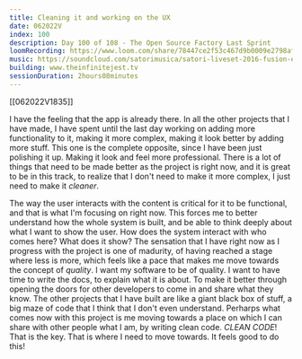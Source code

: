 ```yaml
---
title: Cleaning it and working on the UX
date: 062022V
index: 100
description: Day 100 of 108 - The Open Source Factory Last Sprint
loomRecording: https://www.loom.com/share/78447ce2f53c467d9b0009e2798af98c
music: https://soundcloud.com/satorimusica/satori-liveset-2016-fusion-export-v2
building: www.theinfinitejest.tv
sessionDuration: 2hours08minutes
---
```


[[062022V1835]]

I have the feeling that the app is already there. In all the other projects that I have made, I have spent until the last day working on adding more functionality to it, making it more complex, making it look better by adding more stuff. This one is the complete opposite, since I have been just polishing it up. Making it look and feel more professional. There is a lot of things that need to be made better as the project is right now, and it is great to be in this track, to realize that I don't need to make it more complex, I just need to make it _cleaner_.

The way the user interacts with the content is critical for it to be functional, and that is what I'm focusing on right now. This forces me to better understand how the whole system is built, and be able to think deeply about what I want to show the user. How does the system interact with who comes here? What does it show? The sensation that I have right now as I progress with the project is one of madurity, of having reached a stage where less is more, which feels like a pace that makes me move towards the concept of _quality_. I want my software to be of quality. I want to have time to write the docs, to explain what it is about. To make it better through opening the doors for other developers to come in and share what they know. The other projects that I have built are like a giant black box of stuff, a big maze of code that I think that I don't even understand. Perharps what comes now with this project is me moving towards a place on which I can share with other people what I am, by writing clean code. _CLEAN CODE_! That is the key. That is where I need to move towards. It feels good to do this!
